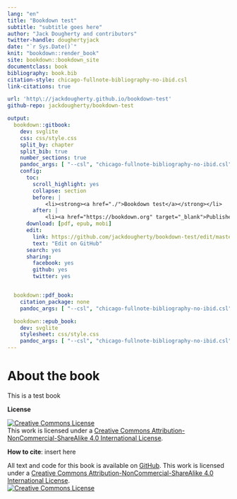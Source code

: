 ```yaml
---
lang: "en"
title: "Bookdown test"
subtitle: "subtitle goes here"
author: "Jack Dougherty and contributors"
twitter-handle: doughertyjack
date: "`r Sys.Date()`"
knit: "bookdown::render_book"
site: bookdown::bookdown_site
documentclass: book
bibliography: book.bib
citation-style: chicago-fullnote-bibliography-no-ibid.csl
link-citations: true

url: 'http\://jackdougherty.github.io/bookdown-test'
github-repo: jackdougherty/bookdown-test

output:
  bookdown::gitbook:
    dev: svglite
    css: css/style.css
    split_by: chapter
    split_bib: true
    number_sections: true
    pandoc_args: [ "--csl", "chicago-fullnote-bibliography-no-ibid.csl" ]
    config:
      toc:
        scroll_highlight: yes
        collapse: section
        before: |
            <li><strong><a href="./">Bookdown test</a></strong></li>
        after: |
            <li><a href="https://bookdown.org" target="_blank">Published with bookdown</a></li>
      download: [pdf, epub, mobi]
      edit:
        link: https://github.com/jackdougherty/bookdown-test/edit/master/%s
        text: "Edit on GitHub"
      search: yes
      sharing:
        facebook: yes
        github: yes
        twitter: yes


  bookdown::pdf_book:
    citation_package: none
    pandoc_args: [ "--csl", "chicago-fullnote-bibliography-no-ibid.csl" ]

  bookdown::epub_book:
    dev: svglite
    stylesheet: css/style.css
    pandoc_args: [ "--csl", "chicago-fullnote-bibliography-no-ibid.csl" ]
---
```

# About the book {-}

This is a test book

**License**

<a rel="license" href="http://creativecommons.org/licenses/by-nc-sa/4.0/"><img alt="Creative Commons License" style="border-width:0" src="https://i.creativecommons.org/l/by-nc-sa/4.0/80x15.png" /></a><br />This work is licensed under a <a rel="license" href="http://creativecommons.org/licenses/by-nc-sa/4.0/">Creative Commons Attribution-NonCommercial-ShareAlike 4.0 International License</a>.



**How to cite**: insert here

All text and code for this book is available on [GitHub](https://github.com/jackdougherty/bookdown-test).  This work is licensed under a <a rel="license" href="http://creativecommons.org/licenses/by-nc-sa/4.0/">Creative Commons Attribution-NonCommercial-ShareAlike 4.0 International License</a>.<br>
<a rel="license" href="http://creativecommons.org/licenses/by-nc-sa/4.0/"><img alt="Creative Commons License" style="border-width:0" src="https://i.creativecommons.org/l/by-nc-sa/4.0/80x15.png" /></a>
